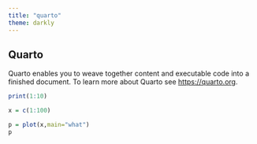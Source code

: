 ```yaml
---
title: "quarto"
theme: darkly
---
```


## Quarto

Quarto enables you to weave together content and executable code into a finished document. To learn more about Quarto see <https://quarto.org>.

```r
print(1:10)

x = c(1:100)

p = plot(x,main="what")
p

```